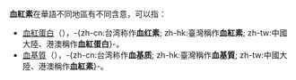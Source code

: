 {{NoteTA|G1=Lifesciences}}
'''血紅素'''在華語不同地區有不同含意，可以指：
* [[血紅蛋白|血紅蛋白]]（{{Lang-en|hemoglobin}}），-{zh-cn:台湾称作'''血红素'''; zh-hk:臺灣稱作'''血紅素'''; zh-tw:中國大陸、港澳稱作'''血紅蛋白'''}-。
* [[血基質|血基質]]（{{Lang-en|heme}}），-{zh-cn:台湾称作'''血基质'''; zh-hk:臺灣稱作'''血基質'''; zh-tw:中國大陸、港澳稱作'''血紅素'''}-。
{{Disambig|三字消歧義}}